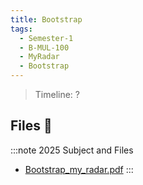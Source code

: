 ```yaml
---
title: Bootstrap
tags:
  - Semester-1
  - B-MUL-100
  - MyRadar
  - Bootstrap
---
```

> Timeline: ?


## Files 📂

:::note 2025 Subject and Files
- [Bootstrap_my_radar.pdf](https://github.com/Studio-17/Epitech-Subjects/raw/main/Semester-1/B-MUL-100/MyRadar/Bootstrap/Bootstrap_my_radar.pdf)
:::

